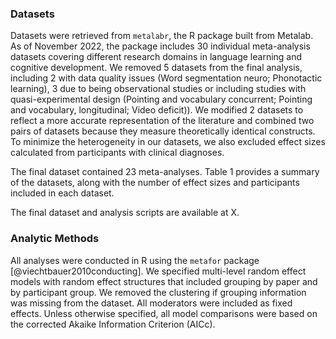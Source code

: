 
### Datasets

Datasets were retrieved from `metalabr`, the R package built from Metalab. As of November 2022, the package includes 30 individual meta-analysis datasets covering different research domains in language learning and cognitive development. We removed 5 datasets from the final analysis, including 2 with data quality issues (Word segmentation neuro; Phonotactic learning), 3 due to being observational studies or including studies with quasi-experimental design (Pointing and vocabulary concurrent; Pointing and vocabulary, longitudinal; Video deficit)). We modified 2 datasets to reflect a more accurate representation of the literature and combined two pairs of datasets because they measure theoretically identical constructs. To minimize the heterogeneity in our datasets, we also excluded effect sizes calculated from participants with clinical diagnoses. 

The final dataset contained 23 meta-analyses. Table 1 provides a summary of the datasets, along with the number of effect sizes and participants included in each dataset. 
 
The final dataset and analysis scripts are available at X. 


### Analytic Methods


All analyses were conducted in R using the `metafor` package [@viechtbauer2010conducting]. We specified multi-level random effect models with random effect structures that included grouping by paper and by participant group. We removed the clustering if grouping information was missing from the dataset. All moderators were included as fixed effects. Unless otherwise specified, all model comparisons were based on the corrected Akaike Information Criterion (AICc).
